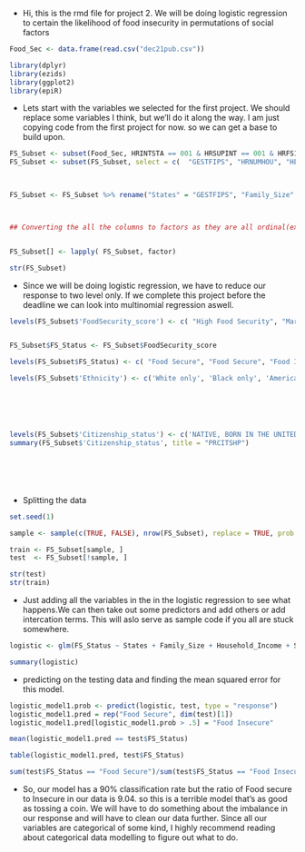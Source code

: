 * Hi, this is the rmd file for project 2. We will be doing logistic regression to certain the likelihood of food insecurity in permutations of social factors



```r
Food_Sec <- data.frame(read.csv("dec21pub.csv"))
```



```r
library(dplyr)
library(ezids)
library(ggplot2)
library(epiR)
```

* Lets start with the variables we selected for the first project. We should replace some variables I think, but we'll do it along the way. I am just copying code from the first project for now. so we can get a base to build upon.

```r


FS_Subset <- subset(Food_Sec, HRINTSTA == 001 & HRSUPINT == 001 & HRFS12MD != -9)
FS_Subset <- subset(FS_Subset, select = c(	"GESTFIPS",	"HRNUMHOU",	"HEFAMINC",	"HESP1",	"PTDTRACE",	"PRCITSHP",	"PEMJNUM",	"PEHRUSL1",	"PEEDUCA", "PRNMCHLD" , "HRFS12MD"))

  

FS_Subset <- FS_Subset %>% rename("States" = "GESTFIPS", "Family_Size" = "HRNUMHOU",	"Household_Income" = "HEFAMINC",	"SNAP" = "HESP1",	"Ethnicity" =	"PTDTRACE", "Citizenship_status" = "PRCITSHP",	"Number_of_Jobs" = "PEMJNUM",	"Hours_on_Jobs" = "PEHRUSL1" , "Education_Level" = "PEEDUCA" , "Number_of_children" = "PRNMCHLD",  "FoodSecurity_score" = "HRFS12MD")



## Converting the all the columns to factors as they are all ordinal(except the Id, but since it's categorical i'm converting it into a factor too)


FS_Subset[] <- lapply( FS_Subset, factor)

str(FS_Subset)

```



* Since we will be doing logistic regression, we have to reduce our response to two level only. If we complete this project before the deadline we can look into multinomial regression aswell.




```r
levels(FS_Subset$'FoodSecurity_score') <- c( "High Food Security", "Marginal Food Security", "Low Food Security", "Very Low Food Security")


FS_Subset$FS_Status <- FS_Subset$FoodSecurity_score

levels(FS_Subset$FS_Status) <- c( "Food Secure", "Food Secure", "Food Insecure", "Food Insecure")

levels(FS_Subset$'Ethnicity') <- c('White only', 'Black only', 'American Indian, Alaskan native only', 'Asian Only', 'Hawaiian', 'White-black', 'White-AI', 'White-Asian', 'White-HP', 'Black-AI', 'Black-Asian', 'Black-HP', 'AI-Asian', 'AI-HP', 'Asian-HP', 'W-B-AI', 'W-B-A', 'W-B-HP', 'W-AI-A', 'W-AI-HP', 'W-A-HP', 'B-AI-A', 'W-B-AL-A', 'W-AI-A-HP', 'Other 3 race combo', 'Other 4 and 5 race combo')






levels(FS_Subset$'Citizenship_status') <- c('NATIVE, BORN IN THE UNITED STATES', 'NATIVE, BORN IN PUERTO RICO OR OTHER U.S. ISLAND AREAS', 'NATIVE, BORN ABROAD OF AMERICAN PARENT OR PARENTS', 'FOREIGN BORN, U.S. CITIZEN BY NATURALIZATION', 'FOREIGN BORN, NOT A CITIZEN OF THE UNITED STATES')
summary(FS_Subset$'Citizenship_status', title = "PRCITSHP")







```
* Splitting the data

```r
set.seed(1)

sample <- sample(c(TRUE, FALSE), nrow(FS_Subset), replace = TRUE, prob = c(0.6, 0.4))

train <- FS_Subset[sample, ]
test  <- FS_Subset[!sample, ]

str(test)
str(train)
```

* Just adding all the variables in the in the logistic regression to see what happens.We can then take out some predictors and add others or add intercation terms. This will aslo serve as sample code if you all are stuck somewhere.


```r
logistic <- glm(FS_Status ~ States + Family_Size + Household_Income + SNAP + Citizenship_status + Number_of_Jobs + Education_Level   , data = train, family = "binomial")

summary(logistic)


```

* predicting on the testing data and finding the mean squared error for this model.

```r

logistic_model1.prob <- predict(logistic, test, type = "response")
logistic_model1.pred = rep("Food Secure", dim(test)[1])
logistic_model1.pred[logistic_model1.prob > .5] = "Food Insecure"

mean(logistic_model1.pred == test$FS_Status)

table(logistic_model1.pred, test$FS_Status)
```

```r
sum(test$FS_Status == "Food Secure")/sum(test$FS_Status == "Food Insecure")

```

* So, our model has a 90% classification rate but the ratio of Food secure to Insecure in our data is 9.04. so this is a terrible model that's as good as tossing a coin. We will have to do something about the imbalance in our response and will have to clean our data further. Since all our variables are categorical of some kind, I highly recommend reading about categorical data modelling to figure out what to do.